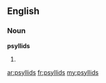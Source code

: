 ==English==

===Noun===
'''psyllids'''

# {{plural of|psyllid}}

[[ar:psyllids]]
[[fr:psyllids]]
[[my:psyllids]]